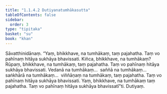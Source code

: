```yaml
---
title: "1.1.4.2 Dutiyanatumhākasutta"
tableOfContents: false
sidebar:
  order: 3
type: "tipitaka"
basket: "su"
book: "khan"
---
```



<DynamicBreadcrumb />

<Division number="34" book="khan" bookNo="13" page="28">

<Paragraph number="157" book="khan">
Sāvatthinidānaṃ. “Yaṃ, bhikkhave, na tumhākaṃ, taṃ pajahatha. Taṃ vo pahīnaṃ hitāya sukhāya bhavissati. Kiñca, bhikkhave, na tumhākaṃ? Rūpaṃ, bhikkhave, na tumhākaṃ, taṃ pajahatha. Taṃ vo pahīnaṃ hitāya sukhāya bhavissati. Vedanā na tumhākaṃ…  saññā na tumhākaṃ…  saṅkhārā na tumhākaṃ…  viññāṇaṃ na tumhākaṃ, taṃ pajahatha. Taṃ vo pahīnaṃ hitāya sukhāya bhavissati. Yaṃ, bhikkhave, na tumhākaṃ taṃ pajahatha. Taṃ vo pahīnaṃ hitāya sukhāya bhavissatī”ti.

</Paragraph>
</Division>

<Paragraph number="158" type="center" book="khan">
Dutiyaṃ.
</Paragraph>
